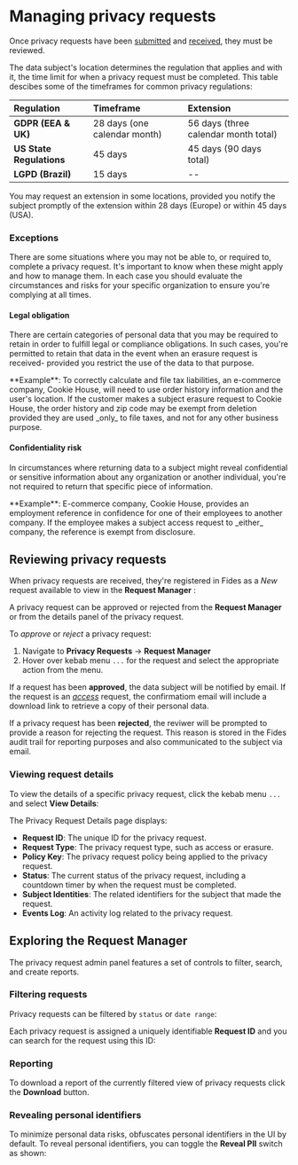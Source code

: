 

# Managing privacy requests
Once privacy requests have been [submitted](submit-requests) and [received](receive-requests), they must be reviewed. 

The data subject's location determines the regulation that applies and with it, the time limit for when a privacy request must be completed. This table descibes some of the timeframes for common privacy regulations:

| Regulation                        | Timeframe                     | Extension                             | 
| :-------------------------------- | :-----------------------------| :------------------------------------	|
| **GDPR (EEA & UK)**				| 28 days (one calendar month)  | 56 days (three calendar month total)	|
| **US State Regulations**			| 45 days 						| 45 days (90 days total)				|
| **LGPD (Brazil)**    				| 15 days						| --									|	

<Callout emoji="" type="info">You may request an extension in some locations, provided you notify the subject promptly of the extension within 28 days (Europe) or within 45 days (USA).</Callout>

### Exceptions
There are some situations where you may not be able to, or required to, complete a privacy request. It's important to know when these might apply and how to manage them. In each case you should evaluate the circumstances and risks for your specific organization to ensure you're complying at all times.

#### Legal obligation
There are certain categories of personal data that you may be required to retain in order to fulfill legal or compliance obligations. In such cases, you're permitted to retain that data in the event when an erasure request is received- provided you restrict the use of the data to that purpose.

<Callout emoji="" type="info">
**Example**: To correctly calculate and file tax liabilities, an e-commerce company, Cookie House, will need to use order history information and the user's location. If the customer makes a subject erasure request to Cookie House, the order history and zip code may be exempt from deletion provided they are used _only_ to file taxes, and not for any other business purpose.
</Callout>

#### Confidentiality risk
In circumstances where returning data to a subject might reveal confidential or sensitive information about any organization or another individual, you're not required to return that specific piece of information. 

<Callout emoji="" type="info">
**Example**: E-commerce company, Cookie House, provides an employment reference in confidence for one of their employees to another company. If the employee makes a subject access request to _either_ company, the reference is exempt from disclosure.
</Callout>

## Reviewing privacy requests

When privacy requests are received, they're registered in Fides as a _New_ request available to view in the **Request Manager** :

<Screenshot img="/assets/img/tutorials/privacy-requests-admin.gif" description="Fides Control Privacy Request Review Panel" />

A privacy request can be approved or rejected from the **Request Manager** or from the details panel of the privacy request.  

To _approve_ or _reject_ a privacy request: 
1. Navigate to **Privacy Requests** → **Request Manager** 
2. Hover over kebab menu `...` for the request and select the appropriate action from the menu.

<Screenshot img="/assets/img/tutorials/privacy-requests-approve.gif" description="Approve Privacy Request" mw="550"/>

If a request has been **approved**, the data subject will be notified by email. If the request is an [_access_](../tutorials/privacy-requests-glossary#access-request) request, the confirmatiom email will include a download link to retrieve a copy of their personal data.

If a privacy request has been **rejected**, the reviwer will be prompted to provide a reason for rejecting the request. This reason is stored in the Fides audit trail for reporting purposes and also communicated to the subject via email.

### Viewing request details

To view the details of a specific privacy request, click the kebab menu `...` and select **View Details**:

<Screenshot img="/assets/img/tutorials/privacy-requests-view-details.gif" description="View Privacy Request Details" mw="500"/>

The Privacy Request Details page displays:
* **Request ID**: The unique ID for the privacy request.
* **Request Type**: The privacy request type, such as access or erasure.
* **Policy Key**: The privacy request policy being applied to the privacy request.
* **Status**: The current status of the privacy request, including a countdown timer by when the request must be completed.
* **Subject Identities**: The related identifiers for the subject that made the request.
* **Events Log**: An activity log related to the privacy request.

<Screenshot img="/assets/img/tutorials/privacy-requests-details.gif" description="Privacy Request Details Page"/>

## Exploring the Request Manager

The privacy request admin panel features a set of controls to filter, search, and create reports. 

### Filtering requests
Privacy requests can be filtered by `status` or `date range`:

<Screenshot img="/assets/img/tutorials/privacy-requests-dates.gif" description="Filter Privacy Requests by Date Range" mw="420" />

Each privacy request is assigned a uniquely identifiable **Request ID** and you can search for the request using this ID:

<Screenshot img="/assets/img/tutorials/privacy-requests-search.gif" description="Search for Privacy Request by ID" mw="500" />

### Reporting
To download a report of the currently filtered view of privacy requests click the **Download** button.

<Screenshot img="/assets/img/tutorials/privacy-requests-download.gif" description="Download Privacy Request Report" mw="500" />



### Revealing personal identifiers

To minimize personal data risks, obfuscates personal identifiers in the UI by default. To reveal personal identifiers, you can toggle the **Reveal PII** switch as shown:

<Screenshot img="/assets/img/tutorials/privacy-requests-toggle-pii.gif" description="Toggle on PII" mw="500" />









